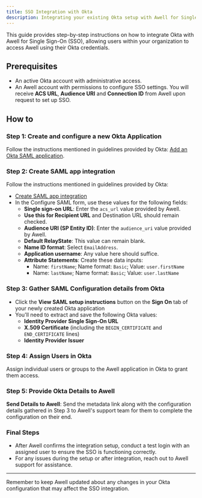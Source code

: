 ```yaml
---
title: SSO Integration with Okta
description: Integrating your existing Okta setup with Awell for Single Sign On (SSO)
---
```


This guide provides step-by-step instructions on how to integrate Okta with Awell for Single Sign-On (SSO), allowing users within your organization to access Awell using their Okta credentials.

## Prerequisites

- An active Okta account with administrative access.
- An Awell account with permissions to configure SSO settings. You will receive **ACS URL**, **Audience URI** and **Connection ID** from Awell upon request to set up SSO.

## How to

### Step 1: Create and configure a new Okta Application

Follow the instructions mentioned in guidelines provided by Okta: [Add an Okta SAML application](https://help.okta.com/oag/en-us/content/topics/access-gateway/add-app-saml-pass-thru-add-okta.htm).

### Step 2: Create SAML app integration

Follow the instructions mentioned in guidelines provided by Okta:

- [Create SAML app integration](https://help.okta.com/en-us/content/topics/apps/apps_app_integration_wizard_saml.htm)
- In the Configure SAML form, use these values for the following fields:
   - **Single sign-on URL**: Enter the `acs_url` value provided by Awell.
   - **Use this for Recipient URL** and Destination URL should remain checked.
   - **Audience URI (SP Entity ID)**: Enter the `audience_uri` value provided by Awell.
   - **Default RelayState**: This value can remain blank.
   - **Name ID format**: Select `EmailAddress`.
   - **Application username**: Any value here should suffice.
   - **Attribute Statements**: Create these data inputs:
      - Name: `firstName`; Name format: `Basic`; Value: `user.firstName`
      - Name: `lastName`; Name format: `Basic`; Value: `user.lastName`

### Step 3: Gather SAML Configuration details from Okta

- Click the **View SAML setup instructions** button on the **Sign On** tab of your newly created Okta application
- You'll need to extract and save the following Okta values:
   - **Identity Provider Single Sign-On URL**
   - **X.509 Certificate** (including the `BEGIN_CERTIFICATE` and `END_CERTIFICATE` lines)
   - **Identity Provider Issuer**

### Step 4: Assign Users in Okta

Assign individual users or groups to the Awell application in Okta to grant them access.

### Step 5: Provide Okta Details to Awell

**Send Details to Awell**: Send the metadata link along with the configuration details gathered in Step 3 to Awell's support team for them to complete the configuration on their end.

### Final Steps

- After Awell confirms the integration setup, conduct a test login with an assigned user to ensure the SSO is functioning correctly.
- For any issues during the setup or after integration, reach out to Awell support for assistance.

---

Remember to keep Awell updated about any changes in your Okta configuration that may affect the SSO integration.
